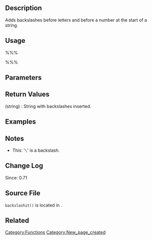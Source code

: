 {{Languages|
{{en|Function Reference/backslashit}}
{{it|Riferimento funzioni/backslashit}}
{{ja|Function Reference/backslashit}}
}}

== Description ==
Adds backslashes before letters and before a number at the start of a string. 

== Usage ==
%%%<?php backslashit( $string ) ?>%%%

== Parameters ==
{{Parameter|$string|string|Value to which backslashes will be added.}}

== Return Values ==
; (string) : String with backslashes inserted.

== Examples ==
<!-- Need creative examples. Feel free to link to external examples. -->

== Notes ==
* This: '<tt>\</tt>' is a backslash.

== Change Log ==
Since: 0.71

== Source File ==

<tt>backslashit()</tt> is located in {{Trac|wp-includes/formatting.php}}.

== Related ==
<!--
    To Do:
    Need to find related functions.
    Need to create groups of functions and create templates to add them to a page quickly.
    Some functions may be related to many groups of functions.
-->

{{Tag Footer}}

[[Category:Functions]]
[[Category:New_page_created]]